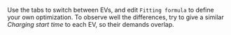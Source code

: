 Use the tabs to switch between EVs, and edit `Fitting formula` to define your own optimization. To observe well the differences, try to give a similar *Charging start time* to each EV, so their demands overlap.


